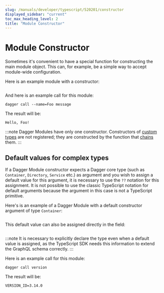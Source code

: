 ```yaml
---
slug: /manuals/developer/typescript/520201/constructor
displayed_sidebar: "current"
toc_max_heading_level: 2
title: "Module Constructor"
---
```



# Module Constructor


Sometimes it's convenient to have a special function for constructing the main module object. This can, for example, be a simple way to accept module-wide configuration.

Here is an example module with a constructor:

```typescript file=./snippets/constructor/simple/index.ts
```

And here is an example call for this module:

```shell
dagger call --name=Foo message
```

The result will be:

```shell
Hello, Foo!
```

:::note
Dagger Modules have only one constructor. Constructors of [custom types](./817191-custom-types.mdx) are not registered; they are constructed by the function that [chains](./129302-chaining.mdx) them.
:::

## Default values for complex types

If a Dagger Module constructor expects a Dagger core type (such as `Container`, `Directory`, `Service` etc.) as argument and you wish to assign a default value for this argument, it is necessary to use the `??` notation for this assignment. It is not possible to use the classic TypeScript notation for default arguments because the argument in this case is not a TypeScript primitive.

Here's is an example of a Dagger Module with a default constructor argument of type `Container`:

```typescript file=./snippets/constructor/default-object-in-constructor/index.ts
```

This default value can also be assigned directly in the field:

```typescript file=./snippets/constructor/default-object-in-field/index.ts
```

:::note
It is necessary to explicitly declare the type even when a default value is assigned, as the TypeScript SDK needs this information to extend the GraphQL schema correctly.
:::

Here is an example call for this module:

```shell
dagger call version
```

The result will be:

```shell
VERSION_ID=3.14.0
```
